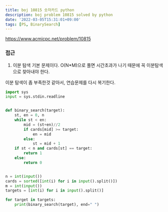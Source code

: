 ```yaml
---
title: boj 10815 숫자카드 python
description: boj problem 10815 solved by python
date: '2022-03-05T15:31:01+09:00'
tags: [PS, BinarySearch]
---
```


https://www.acmicpc.net/problem/10815

### 접근
1. 이분 탐색 기본 문제이다. O(N*M)으로 풀면 시간초과가 나기 때문에 꼭 이분탐색으로 찾아내야 한다.

이분 탐색이 좀 부족한것 같아서, 연습문제를 다시 복기한다.

```python
import sys
input = sys.stdin.readline


def binary_search(target):
    st, en = 0, n
    while st < en:
        mid = (st+en)//2
        if cards[mid] >= target:
            en = mid
        else:
            st = mid + 1
    if st < n and cards[st] == target:
        return 1
    else:
        return 0


n = int(input())
cards = sorted([int(i) for i in input().split()])
m = int(input())
targets = [int(i) for i in input().split()]

for target in targets:
    print(binary_search(target), end=" ")
```
